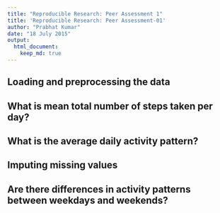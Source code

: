 ```yaml
---
title: "Reproducible Research: Peer Assessment 1"
title: 'Reproducible Research: Peer Assessment-01'
author: "Prabhat Kumar"
date: "18 July 2015"
output: 
  html_document:
    keep_md: true
---
```



## Loading and preprocessing the data



## What is mean total number of steps taken per day?



## What is the average daily activity pattern?



## Imputing missing values



## Are there differences in activity patterns between weekdays and weekends?
